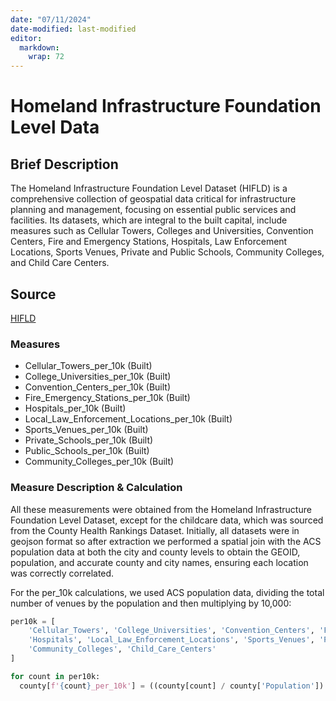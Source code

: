 ```yaml
---
date: "07/11/2024"
date-modified: last-modified
editor: 
  markdown: 
    wrap: 72
---
```


# Homeland Infrastructure Foundation Level Data {.unnumbered}

## Brief Description

The Homeland Infrastructure Foundation Level Dataset (HIFLD) is a
comprehensive collection of geospatial data critical for infrastructure
planning and management, focusing on essential public services and
facilities. Its datasets, which are integral to the built capital,
include measures such as Cellular Towers, Colleges and Universities,
Convention Centers, Fire and Emergency Stations, Hospitals, Law
Enforcement Locations, Sports Venues, Private and Public Schools,
Community Colleges, and Child Care Centers.

## Source

[HIFLD](https://hifld-geoplatform.hub.arcgis.com/pages/hifld-open)

### Measures

- Cellular_Towers_per_10k (Built)
- College_Universities_per_10k (Built)
- Convention_Centers_per_10k (Built)
- Fire_Emergency_Stations_per_10k (Built)
- Hospitals_per_10k (Built)
- Local_Law_Enforcement_Locations_per_10k (Built)
- Sports_Venues_per_10k (Built)
- Private_Schools_per_10k (Built)
- Public_Schools_per_10k (Built)
- Community_Colleges_per_10k (Built)

### Measure Description & Calculation

All these measurements were obtained from the Homeland Infrastructure
Foundation Level Dataset, except for the childcare data, which was
sourced from the County Health Rankings Dataset. Initially, all datasets
were in geojson format so after extraction we performed a spatial join
with the ACS population data at both the city and county levels to
obtain the GEOID, population, and accurate county and city names,
ensuring each location was correctly correlated.

For the per_10k calculations, we used ACS population data, dividing the
total number of venues by the population and then multiplying by 10,000:

``` python
per10k = [
    'Cellular_Towers', 'College_Universities', 'Convention_Centers', 'Fire_Emergency_Stations',
    'Hospitals', 'Local_Law_Enforcement_Locations', 'Sports_Venues', 'Private_Schools', 'Public_Schools',
    'Community_Colleges', 'Child_Care_Centers'
]

for count in per10k:
  county[f'{count}_per_10k'] = ((county[count] / county['Population']) * 10000)
```
